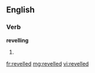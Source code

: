 ==English==

===Verb===
'''revelling'''

#{{British}} {{past of|revel}}

[[fr:revelled]]
[[mg:revelled]]
[[vi:revelled]]